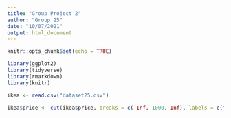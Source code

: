 ---
title: "Group Project 2"
author: "Group 25"
date: "10/07/2021"
output: html_document
---

```{r setup, include=FALSE}
knitr::opts_chunk$set(echo = TRUE)

library(ggplot2)
library(tidyverse)
library(rmarkdown)
library(knitr)
```


``` {R data.processing}
ikea <- read.csv("dataset25.csv")

ikea$price <- cut(ikea$price, breaks = c(-Inf, 1000, Inf), labels = c("0", "1"))

```


